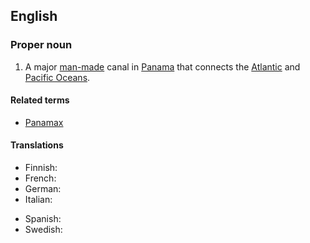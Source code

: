 ==English==
{{wikipedia}}
===Proper noun===
{{en-proper noun|sg=[[Panama]] [[canal|Canal]]}}

# A major [[man-made]] canal in [[Panama]] that connects the [[Atlantic Ocean|Atlantic]] and [[Pacific Ocean]]s.

====Related terms====
*[[Panamax]]

====Translations====
{{trans-top|Canal}}
*Finnish: {{t-|fi|Panaman kanava}}
*French: {{t|fr|Canal de Panamá|m}}
*German: {{t-|de|Panamakanal|m}}
*Italian: {{t|it|Canale di Panamá|m}}
{{trans-mid}}
*Spanish: {{t|es|Canal de Panamá|m}}
*Swedish: {{t|sv|Panamakanalen|c}}
{{trans-bottom}}